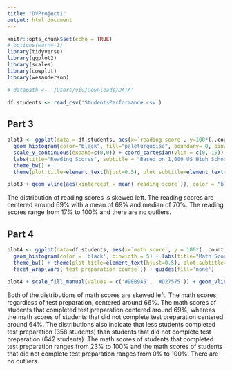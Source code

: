 ```yaml
---
title: "DVProject1"
output: html_document
---
```


```r
knitr::opts_chunk$set(echo = TRUE)
# options(warn=-1)
library(tidyverse)
library(ggplot2)
library(scales)
library(cowplot)
library(wesanderson)

# datapath <- '/Users/viv/Downloads/DATA'
```  

```r
df.students <- read_csv('StudentsPerformance.csv')
```




## Part 3

```r
plot3 <- ggplot(data = df.students, aes(x=`reading score`, y=100*(..count../sum(..count..)))) +
  geom_histogram(color="black", fill="paleturquoise", boundary= 0, binwidth = 5, closed="left")  +
  scale_y_continuous(expand=c(0,0)) + coord_cartesian(ylim = c(0, 15)) +
  labs(title="Reading Scores", subtitle = "Based on 1,000 US High School Students", x="Score (%)", y="Percent (%)", caption = "Data From Kaggle: Student Performance")  +
  theme_bw() +
  theme(plot.title=element_text(hjust=0.5), plot.subtitle=element_text(hjust=0.5))

plot3 + geom_vline(aes(xintercept = mean(`reading score`)), color = "black", linetype = "dashed", size = 0.8)
```

The distribution of reading scores is skewed left. The reading scores are centered around 69% with a mean of 69% and median of 70%. The reading scores range from 17% to 100% and there are no outliers.



## Part 4

```r
plot4 <- ggplot(data=df.students, aes(x=`math score`, y = 100*(..count../sum(..count..)), fill=`test preparation course`)) +
  geom_histogram(color = 'black', binwidth = 5) + labs(title="Math Scores by Test Preparation", subtitle = "Based on 1,000 US High School Students", x="Score (%)", y="Percent (%)", caption = "Data From Kaggle: Student Performance")  + 
  theme_bw() + theme(plot.title=element_text(hjust=0.5), plot.subtitle=element_text(hjust=0.5)) +
  facet_wrap(vars(`test preparation course`)) + guides(fill='none') 

plot4 + scale_fill_manual(values = c('#9EB9A5', '#D27575')) + geom_vline(aes(xintercept = mean(`math score`)), color = "black", linetype = "dashed", size = 0.5)
```

Both of the distributions of math scores are skewed left. The math scores, regardless of test preparation, centered around 66%. The math scores of students that completed test preparation centered around 69%, whereas the math scores of students that did not complete test preparation centered around 64%. The distributions also indicate that less students completed test preparation (358 students) than students that did not complete test preparation (642 students). The math scores of students that completed test preparation ranges from 23% to 100% and the math scores of students that did not complete test preparation ranges from 0% to 100%. There are no outliers.
